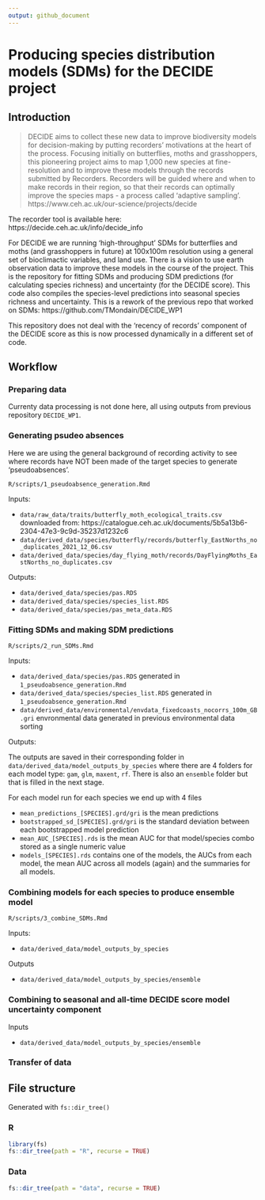 ```yaml
---
output: github_document
---
```


# Producing species distribution models (SDMs) for the DECIDE project

## Introduction

> DECIDE aims to collect these new data to improve biodiversity models for decision-making by putting recorders’ motivations at the heart of the process. Focusing initially on butterflies, moths and grasshoppers, this pioneering project aims to map 1,000 new species at fine-resolution and to improve these models through the records submitted by Recorders. Recorders will be guided where and when to make records in their region, so that their records can optimally improve the species maps - a process called ‘adaptive sampling’. https://www.ceh.ac.uk/our-science/projects/decide

The recorder tool is available here: https://decide.ceh.ac.uk/info/decide_info

For DECIDE we are running 'high-throughput' SDMs for butterflies and moths (and grasshoppers in future) at 100x100m resolution using a general set of bioclimactic variables, and land use. There is a vision to use earth observation data to improve these models in the course of the project. This is the repository for fitting SDMs and producing SDM predictions (for calculating species richness) and uncertainty (for the DECIDE score). This code also compiles the species-level predictions into seasonal species richness and uncertainty. This is a rework of the previous repo that worked on SDMs: https://github.com/TMondain/DECIDE_WP1

This repository does not deal with the 'recency of records' component of the DECIDE score as this is now processed dynamically in a different set of code.


## Workflow

### Preparing data

Currenty data processing is not done here, all using outputs from previous repository `DECIDE_WP1`.

### Generating psudeo absences

Here we are using the general background of recording activity to see where records have NOT been made of the target species to generate 'pseudoabsences'.

`R/scripts/1_pseudoabsence_generation.Rmd`

Inputs:

 - `data/raw_data/traits/butterfly_moth_ecological_traits.csv` downloaded from: https://catalogue.ceh.ac.uk/documents/5b5a13b6-2304-47e3-9c9d-35237d1232c6
 - `data/derived_data/species/butterfly/records/butterfly_EastNorths_no_duplicates_2021_12_06.csv`
 - `data/derived_data/species/day_flying_moth/records/DayFlyingMoths_EastNorths_no_duplicates.csv`

Outputs:

 - `data/derived_data/species/pas.RDS`
 - `data/derived_data/species/species_list.RDS`
 - `data/derived_data/species/pas_meta_data.RDS`

### Fitting SDMs and making SDM predictions

`R/scripts/2_run_SDMs.Rmd`

Inputs:

 - `data/derived_data/species/pas.RDS` generated in `1_pseudoabsence_generation.Rmd`
 - `data/derived_data/species/species_list.RDS` generated in `1_pseudoabsence_generation.Rmd`
 - `data/derived_data/environmental/envdata_fixedcoasts_nocorrs_100m_GB.gri` envronmental data generated in previous environmental data sorting

Outputs:

The outputs are saved in their corresponding folder in `data/derived_data/model_outputs_by_species` where there are 4 folders for each model type: `gam`, `glm`, `maxent`, `rf`. There is also an `ensemble` folder but that is filled in the next stage.

For each model run for each species we end up with 4 files

 * `mean_predictions_[SPECIES].grd/gri` is the mean predictions
 * `bootstrapped_sd_[SPECIES].grd/gri` is the standard deviation between each bootstrapped model prediction
 * `mean_AUC_[SPECIES].rds` is the mean AUC for that model/species combo stored as a single numeric value
 * `models_[SPECIES].rds` contains one of the models, the AUCs from each model, the mean AUC across all models (again) and the summaries for all models.


### Combining models for each species to produce ensemble model

`R/scripts/3_combine_SDMs.Rmd`

Inputs:

* `data/derived_data/model_outputs_by_species`

Outputs

* `data/derived_data/model_outputs_by_species/ensemble`


### Combining to seasonal and all-time DECIDE score model uncertainty component

Inputs

* `data/derived_data/model_outputs_by_species/ensemble`




### Transfer of data



## File structure

Generated with `fs::dir_tree()`

### R

```r
library(fs)
fs::dir_tree(path = "R", recurse = TRUE)
```

### Data

```r
fs::dir_tree(path = "data", recurse = TRUE)
```
